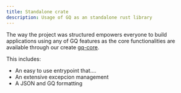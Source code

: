 ```yaml
---
title: Standalone crate
description: Usage of GQ as an standalone rust library
---
```


The way the project was structured empowers everyone to build applications using any of GQ features as
the core functionalities are available through our create [gq-core](https://crates.io/crates/gq-core).

This includes:

- An easy to use entrypoint that....
- An extensive excepcion management
- A JSON and GQ formatting
